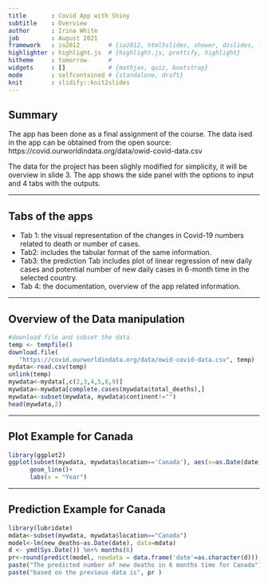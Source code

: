 ```yaml
---
title       : Covid App with Shiny
subtitle    : Overview
author      : Irina White
job         : August 2021
framework   : io2012        # {io2012, html5slides, shower, dzslides, ...}
highlighter : highlight.js  # {highlight.js, prettify, highlight}
hitheme     : tomorrow      # 
widgets     : []            # {mathjax, quiz, bootstrap}
mode        : selfcontained # {standalone, draft}
knit        : slidify::knit2slides
---
```


## Summary
The app has been done as a final assignment of the course.
The data ised in the app can be obtained from the open source:
https://covid.ourworldindata.org/data/owid-covid-data.csv

The data for the project has been slighly modified for simplicity, it will be overview in slide 3.
The app shows the side panel with the options to input and 4 tabs with the outputs.

---

## Tabs of the apps
* Tab 1: the visual representation of the changes in Covid-19 numbers related to death or number of cases.
<br>
* Tab2: includes the tabular format of the same information.
<br>
* Tab3: the prediction Tab includes plot of linear regression of new daily cases and 
potential number of new daily cases in 6-month time in the selected country.
<br>
* Tab 4: the documentation, overview of the app related information.

---

## Overview of the Data manipulation
```r
#download file and subset the data
temp <- tempfile()
download.file(
   "https://covid.ourworldindata.org/data/owid-covid-data.csv", temp)
mydata<-read.csv(temp)
unlink(temp)
mywdata<-mydata[,c(2,3,4,5,8,9)]
mywdata<-mywdata[complete.cases(mywdata$total_deaths),]
mywdata<-subset(mywdata, mywdata$continent!="")
head(mywdata,2)
```

---

## Plot Example for Canada
```r
library(ggplot2)
ggplot(subset(mywdata, mywdata$location=='Canada'), aes(x=as.Date(date), y=total_deaths))+
      geom_line()+
      labs(x = "Year")
```

---

## Prediction Example for Canada
```r

library(lubridate)
mdata<-subset(mywdata, mywdata$location=="Canada")
model<-lm(new_deaths~as.Date(date), data=mdata)
d <- ymd(Sys.Date()) %m+% months(6)
pr<-round(predict(model, newdata = data.frame('date'=as.character(d))),0)
paste("The predicted number of new deaths in 6 months time for Canada") 
paste("based on the previous data is", pr )

```